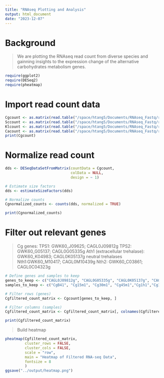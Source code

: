 ```yaml
---
title: "RNAseq Plotting and Analysis"
output: html_document
date: "2023-12-07"
---
```


# Background
> We are plotting the RNAseq read count from diverse species and gainning insights to the expression change of the alternative carbohydrates metabolism genes.

```r
require(ggplot2)
require(DESeq2)
require(pheatmap)
```

# Import read count data
```r
Cgcount <- as.matrix(read.table("/space/htang5/Documents/RNAseq_Fastq/readcount/Cg_rawCounts_newIDs.txt", header=TRUE, row.names=1))
Sccount <- as.matrix(read.table("/space/htang5/Documents/RNAseq_Fastq/readcount/Sc_rawCounts_CDS.txt", header=TRUE, row.names=1))
Klcount <- as.matrix(read.table("/space/htang5/Documents/RNAseq_Fastq/readcount/Kl_rawCounts_cbs2105.txt", header=TRUE, row.names=1))
Cacount <- as.matrix(read.table("/space/htang5/Documents/RNAseq_Fastq/readcount/Ca_rawCounts.txt", header=TRUE, row.names=1))
print(Cgcount)
```
# Normalize read count
```r
dds <- DESeqDataSetFromMatrix(countData = Cgcount,
                              colData = NULL,
                              design = ~ 1)

# Estimate size factors
dds <- estimateSizeFactors(dds)

# Normalize counts
Cgnormalized_counts <- counts(dds, normalized = TRUE)

print(Cgnormalized_counts)
```


# Filter out relevant genes
> Cg genes:
TPS1: GWK60_J09625; CAGL0J09812g
TPS2: GWK60_G05137; CAGL0G05335g
Ath1 (extracellular trehalase): GWK60_K04983; CAGL0K05137g
neutral trehalases Nth1:GWK60_M10417; CAGL0M10439g
Nth2: GWK60_C03861; CAGL0C04323g

```r
# Define genes and samples to keep
genes_to_keep <- c("CAGL0J09812g", "CAGL0G05335g", "CAGL0K05137g", "CAGL0M10439g", "CAGL0C04323g")
samples_to_keep <- c("CgB41", "Cg15m1", "Cg30m1", "Cg45m1","Cg1h1","Cg1.5h1","Cg2h1","Cg3h1", "Cg4h1","Cg6h1","Cg8h1")

# Filter rows (genes)
Cgfiltered_count_matrix <- Cgcount[genes_to_keep, ]

# Filter columns (samples)
Cgfiltered_count_matrix <- Cgfiltered_count_matrix[, colnames(Cgfiltered_count_matrix) %in% samples_to_keep]

print(Cgfiltered_count_matrix)
```

>Build heatmap

```r
pheatmap(Cgfiltered_count_matrix, 
         cluster_rows = FALSE, 
         cluster_cols = FALSE, 
         scale = "row",
         main = "Heatmap of Filtered RNA-seq Data",
         fontsize = 8
         )
ggsave("../output/heatmap.png")
```

